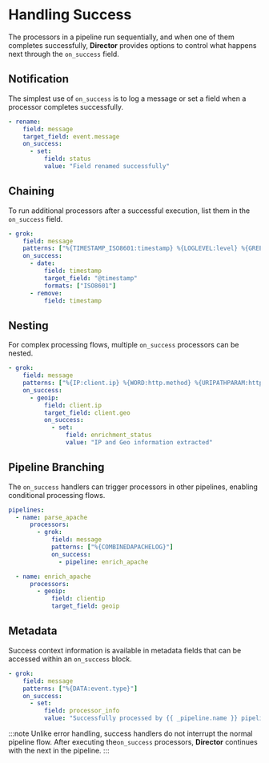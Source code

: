 # Handling Success

The processors in a pipeline run sequentially, and when one of them completes successfully, **Director** provides options to control what happens next through the `on_success` field.

## Notification

The simplest use of `on_success` is to log a message or set a field when a processor completes successfully.

```yaml
- rename:
    field: message
    target_field: event.message
    on_success:
      - set:
          field: status
          value: "Field renamed successfully"
```

## Chaining

To run additional processors after a successful execution, list them in the `on_success` field.

```yaml
- grok:
    field: message
    patterns: ["%{TIMESTAMP_ISO8601:timestamp} %{LOGLEVEL:level} %{GREEDYDATA:message}"]
    on_success:
      - date:
          field: timestamp
          target_field: "@timestamp"
          formats: ["ISO8601"]
      - remove:
          field: timestamp
```

## Nesting

For complex processing flows, multiple `on_success` processors can be nested.

```yaml
- grok:
    field: message
    patterns: ["%{IP:client.ip} %{WORD:http.method} %{URIPATHPARAM:http.url}"]
    on_success:
      - geoip:
          field: client.ip
          target_field: client.geo
          on_success:
            - set:
                field: enrichment_status
                value: "IP and Geo information extracted"
```

## Pipeline Branching

The `on_success` handlers can trigger processors in other pipelines, enabling conditional processing flows.

```yaml
pipelines:
  - name: parse_apache
      processors:
        - grok:
            field: message
            patterns: ["%{COMBINEDAPACHELOG}"]
            on_success:
              - pipeline: enrich_apache

  - name: enrich_apache
      processors:
        - geoip:
            field: clientip
            target_field: geoip
```

## Metadata

Success context information is available in metadata fields that can be accessed within an `on_success` block.

```yaml
- grok:
    field: message
    patterns: ["%{DATA:event.type}"]
    on_success:
      - set:
          field: processor_info
          value: "Successfully processed by {{ _pipeline.name }} pipeline"
```

:::note
Unlike error handling, success handlers do not interrupt the normal pipeline flow. After executing the`on_success` processors, **Director** continues with the next in the pipeline.
:::
